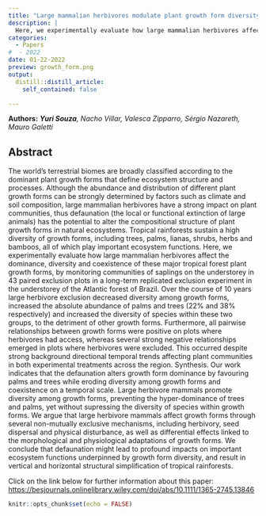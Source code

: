 ```yaml
---
title: "Large mammalian herbivores modulate plant growth form diversity in a tropical rainforest"
description: |
  Here, we experimentally evaluate how large mammalian herbivores affect the dominance, diversity and coexistence of these major tropical forest plant growth forms, by monitoring communities of saplings on the understorey in 43 paired exclusion plots in a long-term replicated exclusion experiment in the understorey of the Atlantic forest of Brazil.
categories:
  - Papers 
#  - 2022
date: 01-22-2022
preview: growth_form.png
output:
  distill::distill_article:
    self_contained: false

---
```

**Authors:** ***Yuri Souza**, Nacho Villar, Valesca Zipparro, Sérgio Nazareth, Mauro Galetti*


## **Abstract**

The world’s terrestrial biomes are broadly classified according to the dominant plant growth forms that define ecosystem structure and processes. Although the abundance and distribution of different plant growth forms can be strongly determined by factors such as climate and soil composition, large mammalian herbivores have a strong impact on plant communities, thus defaunation (the local or functional extinction of large animals) has the potential to alter the compositional structure of plant growth forms in natural ecosystems. Tropical rainforests sustain a high diversity of growth forms, including trees, palms, lianas, shrubs, herbs and bamboos, all of which play important ecosystem functions. Here, we experimentally evaluate how large mammalian herbivores affect the dominance, diversity and coexistence of these major tropical forest plant growth forms, by monitoring communities of saplings on the understorey in 43 paired exclusion plots in a long-term replicated exclusion experiment in the understorey of the Atlantic forest of Brazil. Over the course of 10 years large herbivore exclusion decreased diversity among growth forms, increased the absolute abundance of palms and trees (22% and 38% respectively) and increased the diversity of species within these two groups, to the detriment of other growth forms. Furthermore, all pairwise relationships between growth forms were positive on plots where herbivores had access, whereas several strong negative relationships emerged in plots where herbivores were excluded. This occurred despite strong background directional temporal trends affecting plant communities in both experimental treatments across the region. Synthesis. Our work indicates that the defaunation alters growth form dominance by favouring palms and trees while eroding diversity among growth forms and coexistence on a temporal scale. Large herbivore mammals promote diversity among growth forms, preventing the hyper-dominance of trees and palms, yet without supressing the diversity of species within growth forms. We argue that large herbivore mammals affect growth forms through several non-mutually exclusive mechanisms, including herbivory, seed dispersal and physical disturbance, as well as differential effects linked to the morphological and physiological adaptations of growth forms. We conclude that defaunation might lead to profound impacts on important ecosystem functions underpinned by growth form diversity, and result in vertical and horizontal structural simplification of tropical rainforests.

Click on the link below for further information about this paper: [https://besjournals.onlinelibrary.wiley.com/doi/abs/10.1111/1365-2745.13846](https://besjournals.onlinelibrary.wiley.com/doi/abs/10.1111/1365-2745.13846)

```r
knitr::opts_chunk$set(echo = FALSE)
```
